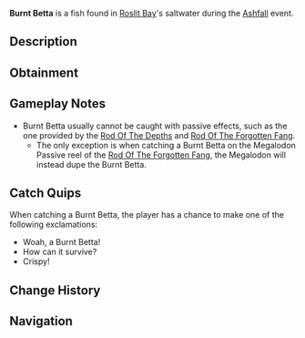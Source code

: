 {{FishInfobox
|image          = Burnt Betta.png
|rarity         = Limited
|event          = Ashfall
|sea            = First Sea
|location       = [[Ashfall]]
|sublocation    = 
|sources        = Fishing Rod
|nopassive      = 1
|radar_location = 
|prog_speed     = -30
|xp             = 1500
|weather        = Windy
|time           = 
|season         = 
|bait           = Squid
|base_weight    = 800
|base_value     = 3000
|weight_range   = 600
|base_chance    = 0.05
|base_resil     = 25
}}
'''Burnt Betta''' is a {{Rarity|Limited}} fish found in [[Roslit Bay]]'s saltwater during the [[Ashfall]] event.

== Description ==
{{Description|With fierce intent, the Burnt Betta thrives in molten lava.|Bestiary Entry}}

== Obtainment ==
{{Description|Only can be caught during Ashfall.|Bestiary Hint}}
{{Fish Availability|
Roslit Bay/Ashfall
|top_rods      = 
Leviathan's Fang Rod\40828.62\256768.79;
Free Spirit Rod\35251.01\218678.21;
Trident Rod\34093.18\211495.65;
Ethereal Prism Rod\32061.69\169752.87;
Seraphic Rod\30794.64\171452.64;
Resourceful Rod\24617.02\136132.58;
Destiny Rod\25745.44\138284.8;
Heaven's Rod\23195.87\146765.7;
Rapid Rod\25796.8\181453.59;
No-Life Rod\30481.69\179599.66;
Frog Rod\18247.65\119880.87;
Long Rod\17635.53\119191.95;
Brick Built Rod\17250.37\116588.86;
Rod Of The Forgotten Fang\28576.87\165593.73;
Challenger's Rod\27621.62\161666.72;
Rod Of The Depths\25418.92\145001.03;
Rod Of The Exalted One\25267.67\143313.41;
Zeus Rod\24678.06\148436.26;
Verdant Shear Rod\24132.23\148334.57;
Blazebringer Rod\23517.24\141454.04;
Depthseeker Rod\22356.58\138451.91;
Avalanche Rod\20037.51\124466.67;
Volcanic Rod\19245.34\115758.91;
Steady Rod\6847.15\40172.27
|recommended   = Trident Rod
}}

== Gameplay Notes ==
* Burnt Betta usually cannot be caught with passive effects, such as the one provided by the [[Rod Of The Depths]] and [[Rod Of The Forgotten Fang]].
** The only exception is when catching a Burnt Betta on the Megalodon Passive reel of the [[Rod Of The Forgotten Fang]], the Megalodon will instead dupe the Burnt Betta.

== Catch Quips ==
When catching a Burnt Betta, the player has a chance to make one of the following exclamations:
* Woah, a Burnt Betta!
* How can it survive?
* Crispy!

== Change History ==
{{Change History|{{subst:Current Version}}}}

== Navigation ==
{{Fish Navbox|Ashfall}}
